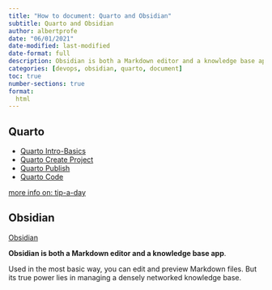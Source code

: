 ```yaml
---
title: "How to document: Quarto and Obsidian"
subtitle: Quarto and Obsidian
author: albertprofe
date: "06/01/2021"
date-modified: last-modified
date-format: full
description: Obsidian is both a Markdown editor and a knowledge base app
categories: [devops, obsidian, quarto, document]
toc: true
number-sections: true
format:
  html
---
```


## Quarto

- [Quarto Intro-Basics](/markup/markup-quarto-basics.qmd)
- [Quarto Create Project](/markup/markup-quarto-create.qmd)
- [Quarto Publish](/markup/markup-quarto-publish.qmd)
- [Quarto Code](/markup/markup-quarto-code.qmd)

[more info on: tip-a-day](https://mine-cetinkaya-rundel.github.io/quarto-tip-a-day/)

## Obsidian

[Obsidian](https://obsidian.md/)

**Obsidian is both a Markdown editor and a knowledge base app**.

Used in the most basic way, you can edit and preview Markdown files. But its true power lies in managing a densely networked knowledge base.
